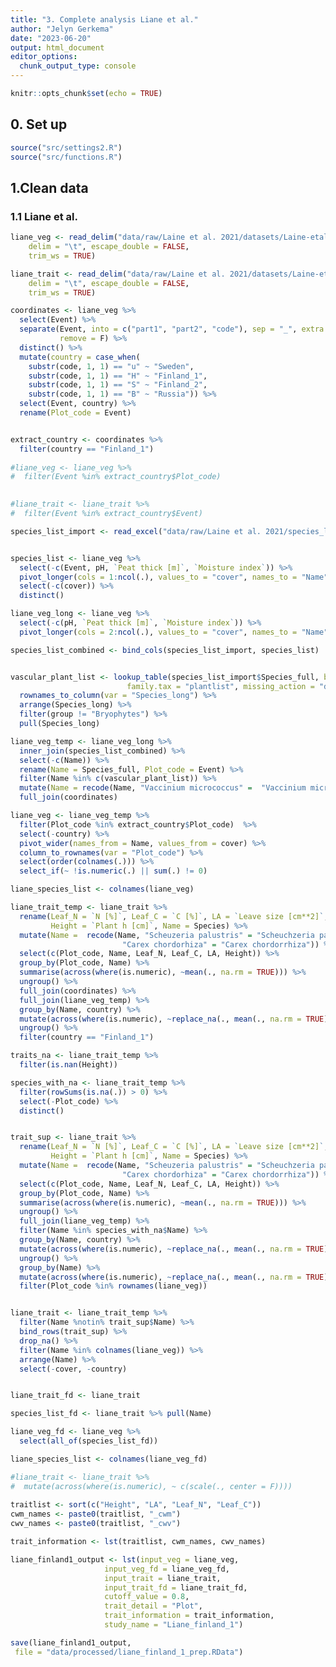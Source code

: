 ```yaml
---
title: "3. Complete analysis Liane et al."
author: "Jelyn Gerkema"
date: "2023-06-20"
output: html_document
editor_options: 
  chunk_output_type: console
---
```


```r
knitr::opts_chunk$set(echo = TRUE)

```

## 0. Set up
```r
source("src/settings2.R")
source("src/functions.R")

```

## 1.Clean data


### 1.1 Liane et al.
```r

liane_veg <- read_delim("data/raw/Laine et al. 2021/datasets/Laine-etal_Species_composition_ownadjust.tab", 
    delim = "\t", escape_double = FALSE, 
    trim_ws = TRUE)

liane_trait <- read_delim("data/raw/Laine et al. 2021/datasets/Laine-etal_Vascular_Traits_ownadjust.tab", 
    delim = "\t", escape_double = FALSE, 
    trim_ws = TRUE) 

coordinates <- liane_veg %>%
  select(Event) %>%
  separate(Event, into = c("part1", "part2", "code"), sep = "_", extra = "merge",
           remove = F) %>%
  distinct() %>%
  mutate(country = case_when(
    substr(code, 1, 1) == "u" ~ "Sweden",
    substr(code, 1, 1) == "H" ~ "Finland_1",
    substr(code, 1, 1) == "S" ~ "Finland_2",
    substr(code, 1, 1) == "B" ~ "Russia")) %>%
  select(Event, country) %>%
  rename(Plot_code = Event)


extract_country <- coordinates %>%
  filter(country == "Finland_1")
 
#liane_veg <- liane_veg %>%
#  filter(Event %in% extract_country$Plot_code)  
  

#liane_trait <- liane_trait %>%
#  filter(Event %in% extract_country$Event) 

species_list_import <- read_excel("data/raw/Laine et al. 2021/species_list_complete.xlsx") 


species_list <- liane_veg %>%
  select(-c(Event, pH, `Peat thick [m]`, `Moisture index`)) %>%
  pivot_longer(cols = 1:ncol(.), values_to = "cover", names_to = "Name") %>%
  select(-c(cover)) %>%
  distinct() 

liane_veg_long <- liane_veg %>%
  select(-c(pH, `Peat thick [m]`, `Moisture index`)) %>%
  pivot_longer(cols = 2:ncol(.), values_to = "cover", names_to = "Name")

species_list_combined <- bind_cols(species_list_import, species_list)


vascular_plant_list <- lookup_table(species_list_import$Species_full, by_species=TRUE, 
                          family.tax = "plantlist", missing_action = "drop") %>%
  rownames_to_column(var = "Species_long") %>%
  arrange(Species_long) %>%
  filter(group != "Bryophytes") %>%
  pull(Species_long)

liane_veg_temp <- liane_veg_long %>%
  inner_join(species_list_combined) %>%
  select(-c(Name)) %>%
  rename(Name = Species_full, Plot_code = Event) %>%
  filter(Name %in% c(vascular_plant_list)) %>%
  mutate(Name = recode(Name, "Vaccinium micrococcus" =  "Vaccinium microcarpum")) %>%
  full_join(coordinates)

liane_veg <- liane_veg_temp %>%
  filter(Plot_code %in% extract_country$Plot_code)  %>%
  select(-country) %>%
  pivot_wider(names_from = Name, values_from = cover) %>%
  column_to_rownames(var = "Plot_code") %>%
  select(order(colnames(.))) %>%
  select_if(~ !is.numeric(.) || sum(.) != 0)

liane_species_list <- colnames(liane_veg)

liane_trait_temp <- liane_trait %>%
  rename(Leaf_N = `N [%]`, Leaf_C = `C [%]`, LA = `Leave size [cm**2]`, Plot_code = Event,
         Height = `Plant h [cm]`, Name = Species) %>%
  mutate(Name =  recode(Name, "Scheuzeria palustris" = "Scheuchzeria palustris",
                         "Carex chordorhiza" = "Carex chordorrhiza")) %>%
  select(c(Plot_code, Name, Leaf_N, Leaf_C, LA, Height)) %>%
  group_by(Plot_code, Name) %>%
  summarise(across(where(is.numeric), ~mean(., na.rm = TRUE))) %>%
  ungroup() %>%
  full_join(coordinates) %>%
  full_join(liane_veg_temp) %>%
  group_by(Name, country) %>%
  mutate(across(where(is.numeric), ~replace_na(., mean(., na.rm = TRUE)))) %>%
  ungroup() %>%
  filter(country == "Finland_1")

traits_na <- liane_trait_temp %>%
  filter(is.nan(Height)) 

species_with_na <- liane_trait_temp %>%
  filter(rowSums(is.na(.)) > 0) %>%
  select(-Plot_code) %>%
  distinct()


trait_sup <- liane_trait %>%
  rename(Leaf_N = `N [%]`, Leaf_C = `C [%]`, LA = `Leave size [cm**2]`, Plot_code = Event,
         Height = `Plant h [cm]`, Name = Species) %>%
  mutate(Name =  recode(Name, "Scheuzeria palustris" = "Scheuchzeria palustris",
                         "Carex chordorhiza" = "Carex chordorrhiza")) %>%
  select(c(Plot_code, Name, Leaf_N, Leaf_C, LA, Height)) %>%
  group_by(Plot_code, Name) %>%
  summarise(across(where(is.numeric), ~mean(., na.rm = TRUE))) %>%
  ungroup() %>%
  full_join(liane_veg_temp) %>%
  filter(Name %in% species_with_na$Name) %>%
  group_by(Name, country) %>%
  mutate(across(where(is.numeric), ~replace_na(., mean(., na.rm = TRUE)))) %>%
  ungroup() %>%
  group_by(Name) %>%
  mutate(across(where(is.numeric), ~replace_na(., mean(., na.rm = TRUE)))) %>%
  filter(Plot_code %in% rownames(liane_veg)) 


liane_trait <- liane_trait_temp %>%
  filter(Name %notin% trait_sup$Name) %>%
  bind_rows(trait_sup) %>%
  drop_na() %>%
  filter(Name %in% colnames(liane_veg)) %>%
  arrange(Name) %>%
  select(-cover, -country)


liane_trait_fd <- liane_trait

species_list_fd <- liane_trait %>% pull(Name)

liane_veg_fd <- liane_veg %>%
  select(all_of(species_list_fd))

liane_species_list <- colnames(liane_veg_fd)

#liane_trait <- liane_trait %>%
#  mutate(across(where(is.numeric), ~ c(scale(., center = F)))) 
 
traitlist <- sort(c("Height", "LA", "Leaf_N", "Leaf_C"))
cwm_names <- paste0(traitlist, "_cwm")
cwv_names <- paste0(traitlist, "_cwv")

trait_information <- lst(traitlist, cwm_names, cwv_names)

liane_finland1_output <- lst(input_veg = liane_veg, 
                     input_veg_fd = liane_veg_fd,
                     input_trait = liane_trait,
                     input_trait_fd = liane_trait_fd,
                     cutoff_value = 0.8,
                     trait_detail = "Plot",
                     trait_information = trait_information,
                     study_name = "Liane_finland_1")

save(liane_finland1_output,
 file = "data/processed/liane_finland_1_prep.RData")

``` 



